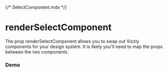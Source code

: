 {/* SelectComponent.mdx */}


# renderSelectComponent

The prop renderSelectComponent allows you to swap out Vizzly components for your design system. It is likely you'll need to map the props between the two components.

<Meta of={SelectComponentStories} />

### Demo

<Container>
  <Story of={SelectComponentStories.Example} autoplay />
</Container>
